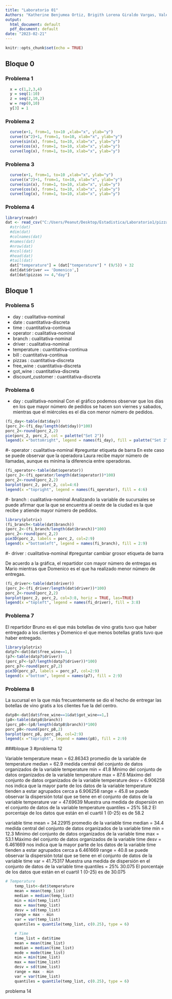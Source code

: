 ```yaml
---
title: "Laboratorio 01"
Authors: "Katherine Benjumea Ortiz, Brigith Lorena Giraldo Vargas, Valentina Ochoa Arboleda, Tomás Atehortua Ceferino, Danilo de Jesús Toro Echeverri" 
output:
  html_document: default
  pdf_document: default
date: "2023-02-21"
---
```


```r
knitr::opts_chunk$set(echo = TRUE)
```

## Bloque 0

### Problema 1

```r
  x = c(1,2,3,4)
  y = seq(1:10)
  z = seq(2,10,2)
  w = rep(0,10)
  y[3] = 1
```

### Problema 2

```r
  curve(x+1, from=1, to=10 ,xlab="x", ylab="y")
  curve((x^2)+1, from=1, to=10, xlab="x", ylab="y")
  curve(sin(x), from=1, to=10, xlab="x", ylab="y")
  curve(cos(x), from=1, to=10, xlab="x", ylab="y")
  curve(log(x), from=1, to=10, xlab="x", ylab="y")
```

### Problema 3

```r
  curve(x+1, from=1, to=10 ,xlab="x", ylab="y")
  curve((x^2)+1, from=1, to=10, xlab="x", ylab="y")
  curve(sin(x), from=1, to=10, xlab="x", ylab="y")
  curve(cos(x), from=1, to=10, xlab="x", ylab="y")
  curve(log(x), from=1, to=10, xlab="x", ylab="y")
```

### Problema 4

```r
library(readr)
dat <- read_csv("C:/Users/Peanut/Desktop/Estadistica/Laboratorio1/pizzadelivery.csv")
  #str(dat)
  #dim(dat)
  #colnames(dat)
  #names(dat)
  #nrow(dat)
  #ncol(dat)
  #head(dat)
  #tail(dat)
  dat["temperature"] = (dat["temperature"] * (9/5)) + 32
  dat[dat$driver == 'Domenico',]
  dat[dat$pizzas >= 4,"day"]
```

## Bloque 1

### Problema 5

- day : cualitativa-nominal
- date : cuantitativa-discreta
- time : cuantitativa-continua
- operator : cualitativa-nominal
- branch : cualitativa-nominal
- driver : cualitativa-nominal
- temperature : cuantitativa-continua
- bill : cuantitativa-continua
- pizzas : cuantitativa-discreta
- free_wine : cuantitativa-discreta
- got_wine : cuantitativa-discreta
- discount_customer : cuantitativa-discreta

### Problema 6

- day : cualitativa-nominal
Con el gráfico podemos observar que los días en los que mayor número de pedidos se hacen son viernes y sabados, mientras que el miércoles es el día con menor número de pedidos.

```r
(fi_day<-table(dat$day))
(porc_2<-(fi_day/length(dat$day))*100)
porc_2<-round(porc_2,2)
pie(porc_2, porc_2, col = palette("Set 2"))
legend(x ="bottomright", legend = names(fi_day), fill = palette("Set 2"))
```

#- operator : cualitativa-nominal
#preguntar etiqueta de barra
En este caso se puede observar que la operadora Laura recibe mayor número de llamadas, aunque es miníma la diferencia entre operadoras.

```r
(fi_operator<-table(dat$operator))
(porc_2<-(fi_operator/length(dat$operator))*100)
porc_2<-round(porc_2,2)
barplot(porc_2, porc_2, col=4:6)
legend(x ="topright", legend = names(fi_operator), fill = 4:6)
```

#- branch : cualitativa-nominal
Analizando la variable de sucursales se puede afirmar que la que se encuentra al oeste de la ciudad es la que recibe y atiende mayor número de pedidos. 

```r
library(plotrix)
(fi_branch<-table(dat$branch))
(porc_2<-(fi_branch/length(dat$branch))*100)
porc_2<-round(porc_2,2)
pie3D(porc_2, labels = porc_2, col=2:9)
legend(x ="bottomleft", legend = names(fi_branch), fill = 2:9)
```

#- driver : cualitativa-nominal
#preguntar cambiar grosor etiqueta de barra

De acuerdo a la gráfica, el repartidor con mayor número de entregas es Mario mientras que Domenico es el que ha realizado menor número de entregas.

```r
(fi_driver<-table(dat$driver))
(porc_2<-(fi_driver/length(dat$driver))*100)
porc_2<-round(porc_2,2)
barplot(porc_2, porc_2, col=3:8, horiz = TRUE, las=TRUE)
legend(x ="topleft", legend = names(fi_driver), fill = 3:8)
```

### Problema 7

El repartidor Bruno es el que más botellas de vino gratis tuvo que haber entregado a los clientes y Domenico el que menos botellas gratis tuvo que haber entregado.

```r
library(plotrix)      
datp7<-dat[dat$free_wine==1,]
(p7<-table(datp7$driver))
(porc_p7<-(p7/length(datp7$driver))*100)
porc_p7<-round(porc_p7,2)
pie3D(porc_p7, labels = porc_p7, col=2:9)
legend(x ="bottom", legend = names(p7), fill = 2:9)
```

### Problema 8

La sucursal en la que más frecuentemente se dio el hecho de entregar las botellas de vino gratis a los clientes fue la del centro.

```r
datp8<-dat[dat$free_wine==1&dat$got_wine==1,]
(p8<-table(datp8$branch))
(porc_p8<-(p8/length(datp8$branch))*100)
porc_p8<-round(porc_p8,2)
barplot(porc_p8, porc_p8, col=2:9)
legend(x ="topright", legend = names(p8), fill = 2:9)
```

###bloque 3
#problema 12

Variable temperature
mean = 62.86343 promedio de la variable de temperature
median = 62.9 medida central del conjunto de datos organizados de la variable temperature
min = 41.8 Minimo del conjunto de datos organizados de la variable temperature
max = 87.6 Máximo del conjunto de datos organizados de la variable temperature
desv = 6.906258 nos indica que la mayor parte de los datos de la variable temperature tienden a estar agrupados cerca a 6.906258
range = 45.8 se puede observar la dispersión total que se tiene en el conjunto de datos de la variable temperature
var = 47.69639 Muestra una medida de dispersión en el conjunto de datos de la variable temperature
quantiles = 25% 58.2 El porcentaje de los datos que están en el cuartil 1 (0-25) es de 58.2

variable time
mean = 34.22915 promedio de la variable time
median = 34.4 medida central del conjunto de datos organizados de la variable time
min = 12.3 Minimo del conjunto de datos organizados de la variable time
max = 53.1 Máximo del conjunto de datos organizados de la variable time
desv = 6.461669 nos indica que la mayor parte de los datos de la variable time tienden a estar agrupados cerca a 6.461669
range = 40.8 se puede observar la dispersión total que se tiene en el conjunto de datos de la variable time
var = 41.75317 Muestra una medida de dispersión en el conjunto de datos de la variable time
quantiles = 25% 30.075 El porcentaje de los datos que están en el cuartil 1 (0-25) es de 30.075

```r
# Temperature 
    temp_list<-dat$temperature
    mean = mean(temp_list) 
    median = median(temp_list) 
    min = min(temp_list) 
    max = max(temp_list)
    desv = sd(temp_list)
    range = max - min
    var = var(temp_list)
    quantiles = quantile(temp_list, c(0.25), type = 6)

    # Time
    time_list = dat$time
    mean = mean(time_list)
    median = median(time_list)
    mode = mode(time_list)
    min = min(time_list)
    max = max(time_list)
    desv = sd(time_list)
    range = max - min
    var = var(time_list)
    quantiles = quantile(temp_list, c(0.25), type = 6)
```

problema 14
```r

```

